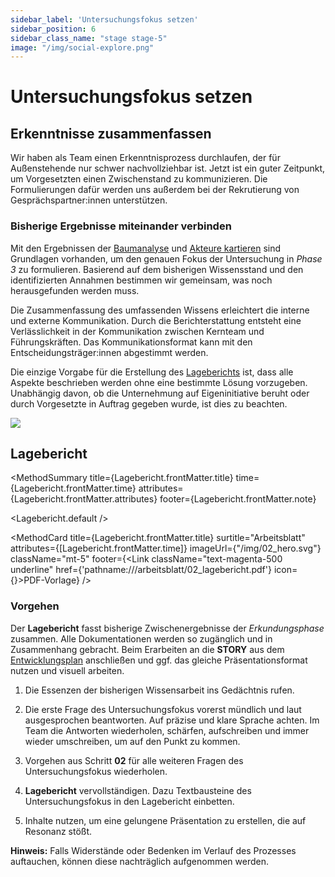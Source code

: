 ```yaml
---
sidebar_label: 'Untersuchungsfokus setzen'
sidebar_position: 6
sidebar_class_name: "stage stage-5"
image: "/img/social-explore.png"
---
```



# Untersuchungsfokus setzen

## Erkenntnisse zusammenfassen

Wir haben als Team einen Erkenntnisprozess durchlaufen, der für Außenstehende nur schwer nachvollziehbar ist. Jetzt ist ein guter Zeitpunkt, um Vorgesetzten einen Zwischenstand zu kommunizieren. Die Formulierungen dafür werden uns außerdem bei der Rekrutierung von Gesprächspartner:innen unterstützen.

### Bisherige Ergebnisse miteinander verbinden

Mit den Ergebnissen der [Baumanalyse](/buch/erkunden/problemverstaendnis-schaerfen#baumanalyse) und [Akteure kartieren](/buch/erkunden/system-akteure-verbinden#akteure-kartieren) sind Grundlagen vorhanden, um den genauen Fokus der Untersuchung in _Phase 3_ zu formulieren. Basierend auf dem bisherigen Wissensstand und den identifizierten Annahmen bestimmen wir gemeinsam, was noch herausgefunden werden muss.

Die Zusammenfassung des umfassenden Wissens erleichtert die interne und externe Kommunikation. Durch die Berichterstattung entsteht eine Verlässlichkeit in der Kommunikation zwischen Kernteam und Führungskräften. Das Kommunikationsformat kann mit den Entscheidungsträger:innen abgestimmt werden.

Die einzige Vorgabe für die Erstellung des [Lageberichts](#lagebericht) ist, dass alle Aspekte beschrieben werden ohne eine bestimmte Lösung vorzugeben. Unabhängig davon, ob die Unternehmung auf Eigeninitiative beruht oder durch Vorgesetzte in Auftrag gegeben wurde, ist dies zu beachten.

<img src="/img/02_erkenntnisse_zusammenfassen.svg" className="w-64 mx-auto aspect-square" aria-hidden />

## Lagebericht

<MethodSummary
  title={Lagebericht.frontMatter.title}
  time={Lagebericht.frontMatter.time}
  attributes={Lagebericht.frontMatter.attributes}
  footer={Lagebericht.frontMatter.note}
>
  <Lagebericht.default />
</MethodSummary>

<MethodCard
  title={Lagebericht.frontMatter.title}
  surtitle="Arbeitsblatt"
  attributes={[Lagebericht.frontMatter.time]}
  imageUrl={"/img/02_hero.svg"}
  className="mt-5"
  footer={<Link className="text-magenta-500 underline" href={'pathname:///arbeitsblatt/02_lagebericht.pdf'} icon={<EditIcon className="w-3 h-3 text-inherit" />}>PDF-Vorlage</Link>}
/>

### Vorgehen

Der **Lagebericht** fasst bisherige Zwischenergebnisse der _Erkundungsphase_ zusammen. Alle Dokumentationen werden so zugänglich und in Zusammenhang gebracht. Beim Erarbeiten an die **STORY** aus dem [Entwicklungsplan](/buch/vorbereiten/unternehmung-beginnen#entwicklungsplan) anschließen und ggf. das gleiche Präsentationsformat nutzen und visuell arbeiten.

1. Die Essenzen der bisherigen Wissensarbeit ins Gedächtnis rufen.

2. Die erste Frage des Untersuchungsfokus vorerst mündlich und laut ausgesprochen beantworten. Auf präzise und klare Sprache achten. Im Team die Antworten wiederholen, schärfen, aufschreiben und immer wieder umschreiben, um auf den Punkt zu kommen.

3. Vorgehen aus Schritt **02** für alle weiteren Fragen des Untersuchungsfokus wiederholen.

4. **Lagebericht** vervollständigen. Dazu Textbausteine des Untersuchungsfokus in den Lagebericht einbetten.

5. Inhalte nutzen, um eine gelungene Präsentation zu erstellen, die auf Resonanz stößt.

<Hint>
  <b>Hinweis:</b> Falls Widerstände oder Bedenken im Verlauf des Prozesses auftauchen, können diese nachträglich aufgenommen werden.
</Hint>
